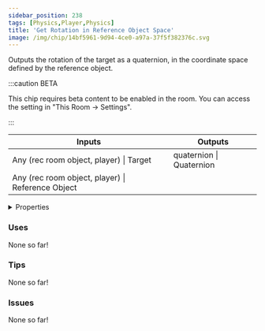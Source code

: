 ```yaml
---
sidebar_position: 238
tags: [Physics,Player,Physics]
title: 'Get Rotation in Reference Object Space'
image: /img/chip/14bf5961-9d94-4ce0-a97a-37f5f382376c.svg
---
```


Outputs the rotation of the target as a quaternion, in the coordinate space defined by the reference object.

:::caution BETA

This chip requires beta content to be enabled in the room. You can access the setting in "This Room -> Settings".

:::

<IChip uuid="14bf5961-9d94-4ce0-a97a-37f5f382376c"/>

<table><thead><tr><th>Inputs</th><th>Outputs</th></tr></thead><tbody><tr><td>Any (rec room object, player) | Target</td><td>quaternion | Quaternion</td></tr><tr><td>Any (rec room object, player) | Reference Object</td><td /></tr></tbody></table>

<details>
  <summary>Properties</summary>
  <div>
    <div>
    <table>
      <tbody>
        <tr>
          <td>Is beta required?</td>
          <td>Yes</td>
        </tr>
        <tr>
          <td>Is chip a trolling risk?</td>
          <td>No</td>
        </tr>
        <tr>
          <td>Is chip a role assignment risk?</td>
          <td>No</td>
        </tr>
        <tr>
          <td>Chip UUID</td>
          <td>14bf5961-9d94-4ce0-a97a-37f5f382376c</td>
        </tr>
        <tr>
          <td>Room availability</td>
          <td>Available everywhere</td>
        </tr>
      </tbody>
    </table>
    </div>
  </div>
</details>

### Uses

None so far!

### Tips

None so far!

### Issues

None so far!